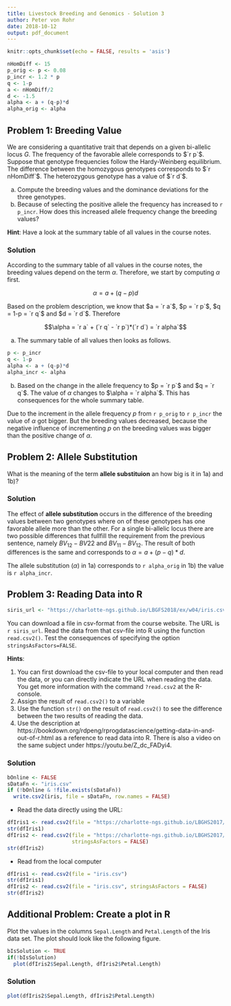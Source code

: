 ```yaml
---
title: Livestock Breeding and Genomics - Solution 3
author: Peter von Rohr
date: 2018-10-12
output: pdf_document
---
```


```r
knitr::opts_chunk$set(echo = FALSE, results = 'asis')
```

```r
nHomDiff <- 15
p_orig <- p <- 0.08
p_incr <- 1.2 * p
q <- 1-p
a <- nHomDiff/2
d <- -1.5
alpha <- a + (q-p)*d
alpha_orig <- alpha
```

## Problem 1: Breeding Value
We are considering a quantitative trait that depends on a given bi-allelic locus $G$. The frequency of the favorable allele corresponds to $`r p`$. Suppose that genotype frequencies follow the Hardy-Weinberg equilibrium. The difference between the homozygous genotypes corresponds to $`r nHomDiff`$. The heterozygous genotype has a value of $`r d`$. 

a) Compute the breeding values and the dominance deviations for the three genotypes.
b) Because of selecting the positive allele the frequency has increased to `r p_incr`. How does this increased allele frequency change the breeding values?

__Hint__: Have a look at the summary table of all values in the course notes.


### Solution

According to the summary table of all values in the course notes, the breeding values depend on the term $\alpha$. Therefore, we start by computing $\alpha$ first. 

$$\alpha = a + (q-p)d$$

Based on the problem description, we know that $a = `r a`$, $p = `r p`$, $q = 1-p = `r q`$ and $d = `r d`$. Therefore 

$$\alpha = `r a` + (`r q` - `r p`)*(`r d`) = `r alpha`$$


a) The summary table of all values then looks as follows.

\begin{center}
  {\renewcommand{\arraystretch}{1.7}
   \renewcommand{\tabcolsep}{0.2cm}
   \begin{tabular}{|c|c|c|c|}
   \hline
   Genotype  &  genotypic value     &  breeding value     &  dominance deviation \\
   $G_iG_j$  &  $V_{ij}$            &  $BV_{ij}$          &  $D_{ij}$           \\
   \hline
   $G_1G_1$  &  $a = `r a`$         &  $2q\alpha = `r 2*q*alpha`$        &  $-2q^2d = `r -2*q^2*d`$   \\
   \hline
   $G_1G_2$  &  $d = `r d`$         &  $(q-p)\alpha = `r (q-p) * alpha`$ & $2pqd = `r 2*p*q*d`$   \\
   \hline
   $G_2G_2$  &  $-a = `r -a`$       &  $-2p\alpha = `r -2*p*alpha`$       & $-2p^2d = `r -2*p^2*d`$    \\
   \hline
   \end{tabular}}
\end{center}


```r
p <- p_incr
q <- 1-p
alpha <- a + (q-p)*d
alpha_incr <- alpha
```

b) Based on the change in the allele frequency to $p = `r p`$ and $q = `r q`$. The value of $\alpha$ changes to $\alpha = `r alpha`$. This has consequences for the whole summary table.

\begin{center}
  {\renewcommand{\arraystretch}{1.7}
   \renewcommand{\tabcolsep}{0.2cm}
   \begin{tabular}{|c|c|c|c|}
   \hline
   Genotype  &  genotypic value     &  breeding value     &  dominance deviation \\
   $G_iG_j$  &  $V_{ij}$            &  $BV_{ij}$          &  $D_{ij}$           \\
   \hline
   $G_1G_1$  &  $a = `r a`$         &  $2q\alpha = `r 2*q*alpha`$        &  $-2q^2d = `r -2*q^2*d`$   \\
   \hline
   $G_1G_2$  &  $d = `r d`$         &  $(q-p)\alpha = `r (q-p) * alpha`$ & $2pqd = `r 2*p*q*d`$   \\
   \hline
   $G_2G_2$  &  $-a = `r -a`$       &  $-2p\alpha = `r -2*p*alpha`$       & $-2p^2d = `r -2*p^2*d`$    \\
   \hline
   \end{tabular}}
\end{center}


Due to the increment in the allele frequency $p$ from `r p_orig` to `r p_incr` the value of $\alpha$ got bigger. But the breeding values decreased, because the negative influence of incrementing $p$ on the breeding values was bigger than the positive change of $\alpha$.


## Problem 2: Allele Substitution
What is the meaning of the term __allele substituion__ an how big is it in 1a) and 1b)?


### Solution
The effect of __allele substitution__ occurs in the difference of the breeding values between two genotypes where on of these genotypes has one favorable allele more than the other. For a single bi-allelic locus there are two possible differences that fullfill the requirement from the previous sentence, namely $BV_{12} - BV{22}$ and $BV_{11} - BV_{12}$. The result of both differences is the same and corresponds to $\alpha = a + (p-q)*d$. 

The allele substitution ($\alpha$) in 1a) corresponds to `r alpha_orig` in 1b) the value is `r alpha_incr`.


## Problem 3: Reading Data into R
```r
siris_url <- "https://charlotte-ngs.github.io/LBGFS2018/ex/w04/iris.csv"
```

You can download a file in csv-format from the course website. The URL is `r siris_url`. Read the data from that csv-file into R using the function `read.csv2()`. Test the consequences of specifying the option `stringsAsFactors=FALSE`. 

__Hints__: 

1. You can first download the csv-file to your local computer and then read the data, or you can directly indicate the URL when reading the data. You get more information with the command `?read.csv2` at the R-console.
2. Assign the result of `read.csv2()` to a variable
3. Use the function `str()` on the result of `read.csv2()` to see the difference between the two results of reading the data.
4. Use the description at https://bookdown.org/rdpeng/rprogdatascience/getting-data-in-and-out-of-r.html as a reference to read data into R. There is also a video on the same subject under https://youtu.be/Z_dc_FADyi4.


### Solution

```r
bOnline <- FALSE
sDataFn <- "iris.csv"
if (!bOnline & !file.exists(sDataFn))
  write.csv2(iris, file = sDataFn, row.names = FALSE)
```

* Read the data directly using the URL:

```r
dfIris1 <- read.csv2(file = "https://charlotte-ngs.github.io/LBGHS2017/ex/w4/iris.csv")
str(dfIris1)
dfIris2 <- read.csv2(file = "https://charlotte-ngs.github.io/LBGHS2017/ex/w4/iris.csv", 
                     stringsAsFactors = FALSE)
str(dfIris2)
```

* Read from the local computer

```r
dfIris1 <- read.csv2(file = "iris.csv")
str(dfIris1)
dfIris2 <- read.csv2(file = "iris.csv", stringsAsFactors = FALSE)
str(dfIris2)
```


## Additional Problem: Create a plot in R
Plot the values in the columns `Sepal.Length` and `Petal.Length` of the Iris data set. The plot should look like the following figure.

```r
bIsSolution <- TRUE
if(!bIsSolution)
  plot(dfIris2$Sepal.Length, dfIris2$Petal.Length)
```


### Solution

```r
plot(dfIris2$Sepal.Length, dfIris2$Petal.Length)
```
